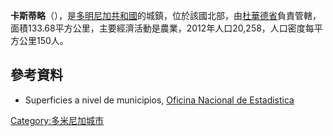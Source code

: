 {{Coord|19|13|12|N|70|1|48|W|display=title}}

'''卡斯蒂略'''（{{lang-es|Castillo}}），是[[多明尼加共和國|多明尼加共和國]]的城鎮，位於該國北部，由[[杜華德省|杜華德省]]負責管轄，面積133.68平方公里，主要經濟活動是農業，2012年人口20,258，人口密度每平方公里150人。

==參考資料==
*Superficies a nivel de municipios, [https://web.archive.org/web/20090417021712/http://one.gob.do/index.php?option=com_content&task=view&id=63&Itemid=283 Oficina Nacional de Estadistica]

{{DominicanRepublic-geo-stub}}
[[Category:多米尼加城市|Category:多米尼加城市]]